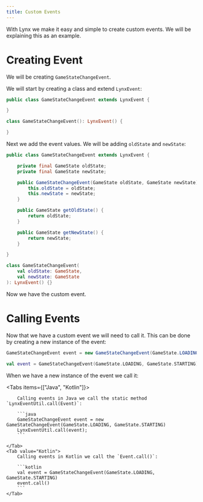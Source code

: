 ```yaml
---
title: Custom Events
---
```


With Lynx we make it easy and simple to create custom events. We will be explaining this as an example.

# Creating Event

We will be creating `GameStateChangeEvent`.

We will start by creating a class and extend `LynxEvent`:

```java tab="Java"
public class GameStateChangeEvent extends LynxEvent {

}
```
```kotlin tab="Kotlin"
class GameStateChangeEvent(): LynxEvent() {

}
```

Next we add the event values. We will be adding `oldState` and `newState`:

```java tab="Java"
public class GameStateChangeEvent extends LynxEvent {

    private final GameState oldState;
    private final GameState newState;

    public GameStateChangeEvent(GameState oldState, GameState newState) {
        this.oldState = oldState;
        this.newState = newState;
    }

    public GameState getOldState() {
        return oldState;
    }

    public GameState getNewState() {
        return newState;
    }

}
```
```kotlin tab="Kotlin"
class GameStateChangeEvent(
    val oldState: GameState,
    val newState: GameState
): LynxEvent() {}
```

Now we have the custom event.

# Calling Events

Now that we have a custom event we will need to call it.
This can be done by creating a new instance of the event:

```java tab="Java"
GameStateChangeEvent event = new GameStateChangeEvent(GameState.LOADING, GameState.STARTING);
```
```kotlin tab="Kotlin"
val event = GameStateChangeEvent(GameState.LOADING, GameState.STARTING)
```

When we have a new instance of the event we call it:

<Tabs items={["Java", "Kotlin"]}>
    <Tab value="Java">

        Calling events in Java we call the static method `LynxEventUtil.call(Event)`:

        ```java
        GameStateChangeEvent event = new GameStateChangeEvent(GameState.LOADING, GameState.STARTING)
        LynxEventUtil.call(event);
        ```

    </Tab>
    <Tab value="Kotlin">
        Calling events in Kotlin we call the `Event.call()`:

        ```kotlin
        val event = GameStateChangeEvent(GameState.LOADING, GameState.STARTING)
        event.call()
        ```
    </Tab>
</Tabs>